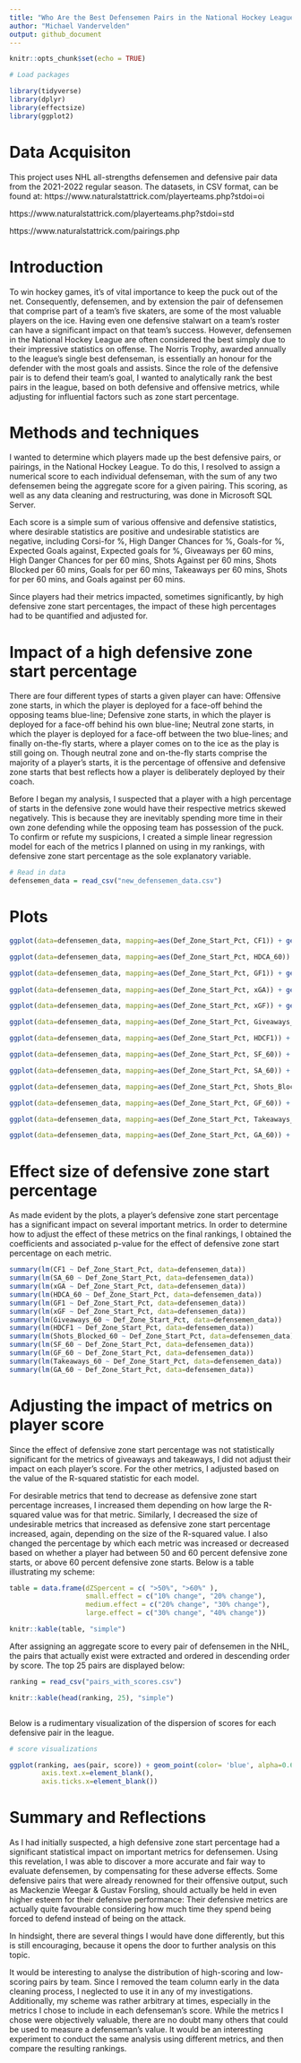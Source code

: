 ```yaml
---
title: "Who Are the Best Defensemen Pairs in the National Hockey League?"
author: "Michael Vandervelden"
output: github_document
---
```


```r
knitr::opts_chunk$set(echo = TRUE)
```




```r
# Load packages 

library(tidyverse)
library(dplyr)
library(effectsize)
library(ggplot2)
```

# Data Acquisiton 

This project uses NHL all-strengths defensemen and defensive pair data from the 2021-2022 regular season. The datasets, in CSV format, can be found at:
https://www.naturalstattrick.com/playerteams.php?stdoi=oi

https://www.naturalstattrick.com/playerteams.php?stdoi=std

https://www.naturalstattrick.com/pairings.php


# Introduction

To win hockey games, it's of vital importance to keep the puck out of the net. Consequently, defensemen, and by extension the pair of defensemen that comprise part of a team's five skaters,
are some of the most valuable players on the ice. Having even one defensive stalwart on a team's
roster can have a significant impact on that team's success. However, defensemen in the National Hockey League are often considered the best simply due to their impressive statistics on offense. The Norris 
Trophy, awarded annually to the league's single best defenseman, is essentially an honour for the defender with the most goals and assists. Since the role of the defensive pair is to defend their team's goal, I wanted to analytically rank the best pairs in the league, based on both defensive
and offensive metrics, while adjusting for influential factors such as zone start percentage. 

# Methods and techniques

I wanted to determine which players made up the best defensive pairs, or pairings, in the National Hockey League. To do this, I resolved to assign a numerical score to each individual defenseman, with the sum of any two defensemen being the aggregate score for a given pairing. This scoring, as well as any data cleaning and restructuring, was done in Microsoft SQL Server. 

Each score is a simple sum of various offensive and defensive statistics, where desirable statistics are positive and undesirable statistics are negative, including Corsi-for %, High Danger Chances for %, Goals-for %, Expected Goals against, Expected goals for %, Giveaways per 60 mins, High Danger Chances for per 60 mins, Shots Against per 60 mins, Shots Blocked per 60 mins, Goals for per 60 mins, Takeaways per 60 mins, Shots for per 60 mins, and Goals against per 60 mins. 

Since players had their metrics impacted, sometimes significantly, by high defensive zone start percentages, the impact of these high percentages had to be quantified and adjusted for. 



# Impact of a high defensive zone start percentage

There are four different types of starts a given player can have: Offensive zone starts, in which the player is deployed for a face-off behind the opposing teams blue-line; Defensive zone starts, in which the player is deployed for a face-off behind his own blue-line; Neutral zone starts, in which the player is deployed for a face-off between the two blue-lines; and finally on-the-fly starts, where a player comes on to the ice as the play is still going on. Though neutral zone and on-the-fly starts comprise the majority of a player's starts, it is the percentage of offensive and defensive zone starts
that best reflects how a player is deliberately deployed by their coach. 

Before I began my analysis, I suspected that a player with a high percentage of starts in the defensive zone would have their respective metrics skewed negatively. This is because they are inevitably spending more time in their own zone defending while the opposing team has possession of the puck. To confirm or refute my suspicions, I created a simple linear regression model for each of the metrics I planned on using in my rankings, with defensive zone start percentage as the sole explanatory variable.




``` r

# Read in data
defensemen_data = read_csv("new_defensemen_data.csv")

```

# Plots

``` r

ggplot(data=defensemen_data, mapping=aes(Def_Zone_Start_Pct, CF1)) + geom_point(color='red', alpha=0.5) + geom_smooth(method='lm', se=FALSE, color='green') + labs(title="Corsi-for % vs. Defensive zone start %", x = "Defensive zone start %", y = "Corsi-for %")

ggplot(data=defensemen_data, mapping=aes(Def_Zone_Start_Pct, HDCA_60)) + geom_point(color='red', alpha=0.5) + geom_smooth(method='lm', se=FALSE, color='green') + labs(title="High-danger chances against per 60 mins. vs. Defensive zone start %", x = "Defensive zone start %", y = "High-danger chances against per 60 mins")

ggplot(data=defensemen_data, mapping=aes(Def_Zone_Start_Pct, GF1)) + geom_point(color='red', alpha=0.5) + geom_smooth(method='lm', se=FALSE, color='green') + labs(title="Goals-for % vs. Defensive zone start %", x = "Defensive zone start %", y = "Goals-for %")
 
ggplot(data=defensemen_data, mapping=aes(Def_Zone_Start_Pct, xGA)) + geom_point(color='red', alpha=0.5) + geom_smooth(method='lm', se=FALSE, color='green') + labs(title="Expected goals against vs. Defensive zone start %", x = "Defensive zone start %", y = "Expected goals against")

ggplot(data=defensemen_data, mapping=aes(Def_Zone_Start_Pct, xGF)) + geom_point(color='red', alpha=0.5) + geom_smooth(method='lm', se=FALSE, color='green') + labs(title="Expected goals for % vs. Defensive zone start %", x = "Defensive zone start %", y = "Expected goals for %")

ggplot(data=defensemen_data, mapping=aes(Def_Zone_Start_Pct, Giveaways_60)) + geom_point(color='red', alpha=0.5) + geom_smooth(method='lm', se=FALSE, color='green') + labs(title="Giveaways per 60 mins vs. Defensive zone start %", x = "Defensive zone start %", y = "Giveaways per 60 mins")

ggplot(data=defensemen_data, mapping=aes(Def_Zone_Start_Pct, HDCF1)) + geom_point(color='red', alpha=0.5) + geom_smooth(method='lm', se=FALSE, color='green') + labs(title="High-danger chances for % vs. Defensive zone start %", x = "Defensive zone start %", y = "High danger chances for %")

ggplot(data=defensemen_data, mapping=aes(Def_Zone_Start_Pct, SF_60)) + geom_point(color='red', alpha=0.5) + geom_smooth(method='lm', se=FALSE, color='green') + labs(title="Shots for per 60 mins vs. Defensive zone start %", x = "Defensive zone start %", y = "Shots for per 60 mins")

ggplot(data=defensemen_data, mapping=aes(Def_Zone_Start_Pct, SA_60)) + geom_point(color='red', alpha=0.5) + geom_smooth(method='lm', se=FALSE, color='green') + labs(title="Shots against per 60 mins vs. Defensive zone start %", x = "Defensive zone start %", y = "Shots against per 60 mins")

ggplot(data=defensemen_data, mapping=aes(Def_Zone_Start_Pct, Shots_Blocked_60)) + geom_point(color='red', alpha=0.5) + geom_smooth(method='lm', se=FALSE, color='green') + labs(title="Shots blocked per 60 mins vs. Defensive zone start %", x = "Defensive zone start %", y = "Shots against per 60 mins")

ggplot(data=defensemen_data, mapping=aes(Def_Zone_Start_Pct, GF_60)) + geom_point(color='red', alpha=0.5) + geom_smooth(method='lm', se=FALSE, color='green') + labs(title="Goals for per 60 mins vs. Defensive zone start %", x = "Defensive zone start %", y = "Goals for per 60 mins")

ggplot(data=defensemen_data, mapping=aes(Def_Zone_Start_Pct, Takeaways_60)) + geom_point(color='red', alpha=0.5) + geom_smooth(method='lm', se=FALSE, color='green') + labs(title="Takeaways per 60 mins vs. Defensive zone start %", x = "Defensive zone start %", y = "Takeaways per 60 mins")

ggplot(data=defensemen_data, mapping=aes(Def_Zone_Start_Pct, GA_60)) + geom_point(color='red', alpha=0.5) + geom_smooth(method='lm', se=FALSE, color='green') + labs(title="Goals against per 60 mins vs. Defensive zone start %", x = "Defensive zone start %", y = "Goals against per 60 mins")

```



# Effect size of defensive zone start percentage

As made evident by the plots, a player's defensive zone start percentage has a significant impact on several important metrics. In order to determine how to adjust the effect of these metrics on the final rankings, I obtained the 
coefficients and associated p-value for the effect of defensive zone start percentage on each metric. 

``` r

summary(lm(CF1 ~ Def_Zone_Start_Pct, data=defensemen_data))
summary(lm(SA_60 ~ Def_Zone_Start_Pct, data=defensemen_data))
summary(lm(xGA ~ Def_Zone_Start_Pct, data=defensemen_data))
summary(lm(HDCA_60 ~ Def_Zone_Start_Pct, data=defensemen_data))
summary(lm(GF1 ~ Def_Zone_Start_Pct, data=defensemen_data))
summary(lm(xGF ~ Def_Zone_Start_Pct, data=defensemen_data))
summary(lm(Giveaways_60 ~ Def_Zone_Start_Pct, data=defensemen_data))
summary(lm(HDCF1 ~ Def_Zone_Start_Pct, data=defensemen_data))
summary(lm(Shots_Blocked_60 ~ Def_Zone_Start_Pct, data=defensemen_data))
summary(lm(SF_60 ~ Def_Zone_Start_Pct, data=defensemen_data))
summary(lm(GF_60 ~ Def_Zone_Start_Pct, data=defensemen_data))
summary(lm(Takeaways_60 ~ Def_Zone_Start_Pct, data=defensemen_data))
summary(lm(GA_60 ~ Def_Zone_Start_Pct, data=defensemen_data))


```
# Adjusting the impact of metrics on player score

Since the effect of defensive zone start percentage was not statistically significant for the metrics of giveaways and takeaways, I did not adjust their impact on each player's score. For the other metrics, I adjusted based on the value of the R-squared statistic for each model. 

For desirable metrics that tend to decrease as defensive zone start percentage increases, I increased them depending on how large the R-squared value was for that metric. Similarly, I decreased the size of undesirable metrics that increased as defensive zone start percentage increased, again, depending on the size of the R-squared value. I also changed the percentage by which each metric was increased or decreased based on whether a player had between 50 and 60 percent defensive zone starts, or above 60 percent defensive zone starts. Below is a table illustrating my scheme:


``` r

table = data.frame(dZSpercent = c( ">50%", ">60%" ),
                   small.effect = c("10% change", "20% change"),
                   medium.effect = c("20% change", "30% change"),
                   large.effect = c("30% change", "40% change"))

knitr::kable(table, "simple")


```


After assigning an aggregate score to every pair of defensemen in the NHL, the pairs that actually exist were extracted and ordered in descending order by score. The top 25 pairs are displayed below:

``` r

ranking = read_csv("pairs_with_scores.csv")

knitr::kable(head(ranking, 25), "simple")



```


Below is a rudimentary visualization of the dispersion of scores for each defensive pair in the league. 


``` r

# score visualizations 

ggplot(ranking, aes(pair, score)) + geom_point(color= 'blue', alpha=0.6) + labs(title="Defensive pairs by score") + theme(axis.title.x=element_blank(),
        axis.text.x=element_blank(),
        axis.ticks.x=element_blank())

```


# Summary and Reflections

As I had initially suspected, a high defensive zone start percentage had a significant statistical impact on important metrics for defensemen. Using this revelation, I was able to discover a more accurate and fair way to evaluate defensemen, by compensating for these adverse effects. Some defensive pairs that were already renowned for their offensive output, such as Mackenzie Weegar & Gustav Forsling, should actually be held in even higher esteem for their defensive performance: Their defensive metrics are actually quite favourable considering how much time they spend being forced to defend instead of being on the attack. 

In hindsight, there are several things I would have done differently, but this is still encouraging, because it opens the door to further analysis on this topic. 

It would be interesting to analyse the distribution of high-scoring and low-scoring pairs by team. Since I removed the team column early in the data cleaning process, I neglected to use it in any of my investigations. Additionally, my scheme was rather arbitrary at times, especially in the metrics I chose to include in each defenseman's score. While the metrics I chose were objectively valuable, there are no doubt many others that could be used to measure a defenseman's value. It would be an interesting experiment to conduct the same analysis using different metrics, and then compare the resulting rankings. 